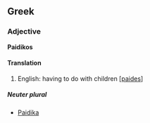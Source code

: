 ==Greek==
===Adjective===
'''Paidikos'''
====Translation====
#English: having to do with children [[[paides]]]
=====Neuter plural=====
*[[Paidika]]